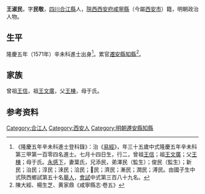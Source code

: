 {{明清人物信息框
| 姓名 = 王淑民
| 原名 =
| 圖片名稱= 
| 圖片大小 =
| 圖片說明 = 
| 最高職務 = 直隸遷安縣知縣
| 國家 = 大明 
| 爵位 =
| 籍貫 = [[四川|四川]][[合江縣|合江縣]]<br>[[陝西承宣布政使司|陝西承宣布政使司]][[西安府|西安府]][[咸宁县_(唐朝)|咸寧縣]]民籍
| 族裔 = 
| 字號 = 字民敬
| 諡號 =
| 出生日期 = 嘉靖十六年（1537年）
| 出生地點 = 
| 逝世日期 = 卒年不詳
| 逝世地點 =
| 墓葬 =
| 配偶 = 葉氏
| 親屬 = 
| 出身 =
* 隆慶五年辛未科同進士出身
| 經歷 =
| 著作 =  
}}
'''王淑民'''{{BD|1537年||？年||}}，字'''民敬'''，[[四川|四川]][[合江縣|合江縣]]人，[[陝西|陝西]][[西安府|西安府]][[咸宁县_(唐朝)|咸寧縣]]（今屬[[西安市|西安市]]）籍，明朝政治人物。

==生平==
隆慶五年（1571年）辛未科進士出身<ref>《隆慶五年辛未科進士登科錄》：治《[[易經|易經]]》，年三十五歲中式隆慶五年辛未科第三甲第一百零四名進士。七月十四日生，行二，曾祖[[王信|王信]]；祖[[王文廣|王文廣]]；父[[王棟|王棟]]；母于氏。[[永感下|永感下]]，妻葉氏，兄添民，弟澤民（監生）；俊民（監生）；新民；治民；淳民；淶民；洽民；𣱼民；濟民；漸民；潤民；溥民。由國子生中式陝西鄉試第五十名[[舉人|舉人]]，[[會試|會試]]中式第三百八十九名。</ref>。累官[[遷安縣|遷安縣]][[知縣|知縣]]<ref>陳大經、楊生芝、黄家鼎《咸寧縣志·卷五》</ref>。

==家族==
曾祖[[王信|王信]]，祖[[王文廣|王文廣]]，父[[王棟|王棟]]，母于氏。

== 参考资料 ==
{{reflist}}

{{隆慶五年辛未科殿试金榜}}

{{Authority control}}

{{DEFAULTSORT:Wang王}}
[[Category:合江人|Category:合江人]]
[[Category:西安人|Category:西安人]]
[[Category:明朝遷安縣知縣|Category:明朝遷安縣知縣]]


{{明朝人物小作品}}